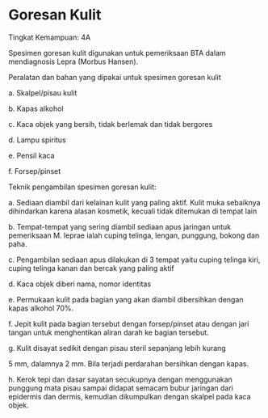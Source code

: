 # Goresan Kulit

Tingkat Kemampuan: 4A

Spesimen goresan kulit digunakan untuk pemeriksaan BTA dalam mendiagnosis Lepra (Morbus Hansen).

Peralatan dan bahan yang dipakai untuk spesimen goresan kulit

a. Skalpel/pisau kulit

b. Kapas alkohol

c. Kaca objek yang bersih, tidak berlemak dan tidak bergores

d. Lampu spiritus

e. Pensil kaca

f. Forsep/pinset

 

Teknik pengambilan spesimen goresan kulit:

a. Sediaan diambil dari kelainan kulit yang paling aktif. Kulit muka sebaiknya dihindarkan karena alasan kosmetik, kecuali tidak ditemukan di tempat lain

b. Tempat-tempat yang sering diambil sediaan apus jaringan untuk pemeriksaan M. leprae ialah cuping telinga, lengan, punggung, bokong dan paha.

c. Pengambilan sediaan apus dilakukan di 3 tempat yaitu cuping telinga kiri, cuping telinga kanan dan bercak yang paling aktif

d. Kaca objek diberi nama, nomor identitas

e. Permukaan kulit pada bagian yang akan diambil dibersihkan dengan kapas alkohol 70%.

f. Jepit kulit pada bagian tersebut dengan forsep/pinset atau dengan jari tangan untuk menghentikan aliran darah ke bagian tersebut.

g. Kulit disayat sedikit dengan pisau steril sepanjang lebih kurang

5 mm, dalamnya 2 mm. Bila terjadi perdarahan bersihkan dengan kapas.

h. Kerok tepi dan dasar sayatan secukupnya dengan menggunakan punggung mata pisau sampai didapat semacam bubur jaringan dari epidermis dan dermis, kemudian dikumpulkan dengan skalpel pada kaca objek.
